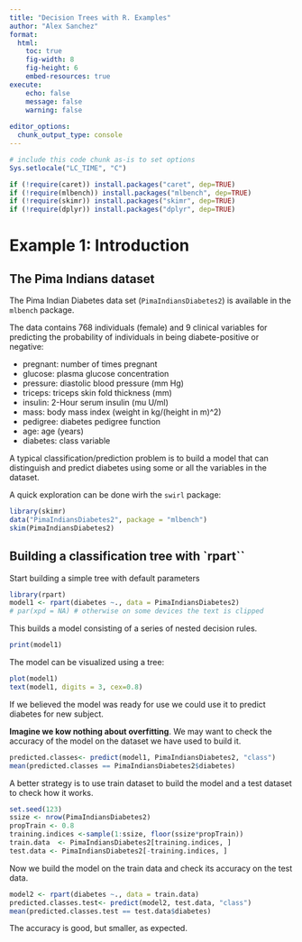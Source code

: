 ```yaml
---
title: "Decision Trees with R. Examples"
author: "Alex Sanchez"
format:
  html:
    toc: true
    fig-width: 8
    fig-height: 6
    embed-resources: true
execute:
    echo: false
    message: false
    warning: false
    
editor_options: 
  chunk_output_type: console
---
```


```r
# include this code chunk as-is to set options
Sys.setlocale("LC_TIME", "C")
```

```r
if (!require(caret)) install.packages("caret", dep=TRUE)
if (!require(mlbench)) install.packages("mlbench", dep=TRUE)
if (!require(skimr)) install.packages("skimr", dep=TRUE)
if (!require(dplyr)) install.packages("dplyr", dep=TRUE)
```


# Example 1: Introduction

## The Pima Indians dataset

The Pima Indian Diabetes data set (`PimaIndiansDiabetes2`) is available in the `mlbench` package.

The data contains 768 individuals (female) and 9 clinical variables for predicting the probability of individuals in being diabete-positive or negative:

- pregnant: number of times pregnant
- glucose: plasma glucose concentration
- pressure: diastolic blood pressure (mm Hg)
- triceps: triceps skin fold thickness (mm)
- insulin: 2-Hour serum insulin (mu U/ml)
- mass: body mass index (weight in kg/(height in m)^2)
- pedigree: diabetes pedigree function
- age: age (years)
- diabetes: class variable

A typical classification/prediction problem is to build a model that can distinguish and predict diabetes using some or all the variables in the dataset.

A quick exploration can be done wirh the `swirl` package:

```r
library(skimr)
data("PimaIndiansDiabetes2", package = "mlbench")
skim(PimaIndiansDiabetes2)
```

## Building a classification tree with `rpart``

Start building a simple tree with default parameters

```r
library(rpart)
model1 <- rpart(diabetes ~., data = PimaIndiansDiabetes2)
# par(xpd = NA) # otherwise on some devices the text is clipped
```

This builds a model consisting of a series of nested decision rules.

```r
print(model1)
```

The model can be visualized using a tree:

```r
plot(model1)
text(model1, digits = 3, cex=0.8)
```

If we believed the model was ready for use we could use it to predict diabetes for new subject.


**Imagine we kow nothing about overfitting**. We may want to check the accuracy of the model on the dataset we have used to build it.

```r
predicted.classes<- predict(model1, PimaIndiansDiabetes2, "class")
mean(predicted.classes == PimaIndiansDiabetes2$diabetes)
```

A better strategy is to use train dataset to build the model and a test dataset to check how it works.

```r
set.seed(123)
ssize <- nrow(PimaIndiansDiabetes2)
propTrain <- 0.8
training.indices <-sample(1:ssize, floor(ssize*propTrain))
train.data  <- PimaIndiansDiabetes2[training.indices, ]
test.data <- PimaIndiansDiabetes2[-training.indices, ]
```

Now we build the model on the train data and check its accuracy on the test data.

```r
model2 <- rpart(diabetes ~., data = train.data)
predicted.classes.test<- predict(model2, test.data, "class")
mean(predicted.classes.test == test.data$diabetes)
```

The accuracy is good, but smaller, as expected.


